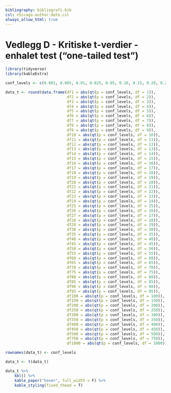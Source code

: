 ```yaml
---
bibliography: bibliografi.bib  
csl: chicago-author-date.csl
always_allow_html: true
---
```

# Vedlegg D - Kritiske t-verdier - enhalet test ("one-tailed test") {.unnumbered}

```r
library(tidyverse)
library(kableExtra)

conf_levels <- c(0.001, 0.005, 0.01, 0.025, 0.05, 0.10, 0.15, 0.20, 0.25)  

data_t <- round(data.frame(df1 = abs(qt(p = conf_levels, df = 1)),  
                           df2 = abs(qt(p = conf_levels, df = 2)),
                           df3 = abs(qt(p = conf_levels, df = 3)),
                           df4 = abs(qt(p = conf_levels, df = 4)),
                           df5 = abs(qt(p = conf_levels, df = 5)),
                           df6 = abs(qt(p = conf_levels, df = 6)),
                           df7 = abs(qt(p = conf_levels, df = 7)),
                           df8 = abs(qt(p = conf_levels, df = 8)),
                           df9 = abs(qt(p = conf_levels, df = 9)),
                           df10 = abs(qt(p = conf_levels, df = 10)),
                           df11 = abs(qt(p = conf_levels, df = 11)),
                           df12 = abs(qt(p = conf_levels, df = 12)),
                           df13 = abs(qt(p = conf_levels, df = 13)),
                           df14 = abs(qt(p = conf_levels, df = 14)),
                           df15 = abs(qt(p = conf_levels, df = 15)),
                           df16 = abs(qt(p = conf_levels, df = 16)),
                           df17 = abs(qt(p = conf_levels, df = 17)),
                           df18 = abs(qt(p = conf_levels, df = 18)),
                           df19 = abs(qt(p = conf_levels, df = 19)),
                           df20 = abs(qt(p = conf_levels, df = 20)),
                           df21 = abs(qt(p = conf_levels, df = 21)),
                           df22 = abs(qt(p = conf_levels, df = 22)),
                           df23 = abs(qt(p = conf_levels, df = 23)),
                           df24 = abs(qt(p = conf_levels, df = 24)),
                           df25 = abs(qt(p = conf_levels, df = 25)),
                           df26 = abs(qt(p = conf_levels, df = 26)),
                           df27 = abs(qt(p = conf_levels, df = 27)),
                           df28 = abs(qt(p = conf_levels, df = 28)),
                           df29 = abs(qt(p = conf_levels, df = 29)),
                           df30 = abs(qt(p = conf_levels, df = 30)),
                           df35 = abs(qt(p = conf_levels, df = 35)),
                           df40 = abs(qt(p = conf_levels, df = 40)),
                           df45 = abs(qt(p = conf_levels, df = 45)),
                           df50 = abs(qt(p = conf_levels, df = 50)),
                           df55 = abs(qt(p = conf_levels, df = 55)),
                           df60 = abs(qt(p = conf_levels, df = 60)),
                           df65 = abs(qt(p = conf_levels, df = 65)),
                           df70 = abs(qt(p = conf_levels, df = 70)),
                           df75 = abs(qt(p = conf_levels, df = 75)),
                           df80 = abs(qt(p = conf_levels, df = 80)),
                           df85 = abs(qt(p = conf_levels, df = 85)),
                           df90 = abs(qt(p = conf_levels, df = 90)),
                           df95 = abs(qt(p = conf_levels, df = 95)),
                           df100 = abs(qt(p = conf_levels, df = 100)),
                           df150 = abs(qt(p = conf_levels, df = 150)),
                           df200 = abs(qt(p = conf_levels, df = 200)),
                           df250 = abs(qt(p = conf_levels, df = 250)),
                           df300 = abs(qt(p = conf_levels, df = 300)),
                           df350 = abs(qt(p = conf_levels, df = 350)),
                           df400 = abs(qt(p = conf_levels, df = 400)),
                           df450 = abs(qt(p = conf_levels, df = 450)),
                           df500 = abs(qt(p = conf_levels, df = 500)),
                           df750 = abs(qt(p = conf_levels, df = 750)),
                           df1000 = abs(qt(p = conf_levels, df = 1000))), 3)

rownames(data_t) <- conf_levels

data_t <- t(data_t)

data_t %>%
    kbl() %>%
    kable_paper("hover", full_width = F) %>%
    kable_styling(fixed_thead = T)

```


